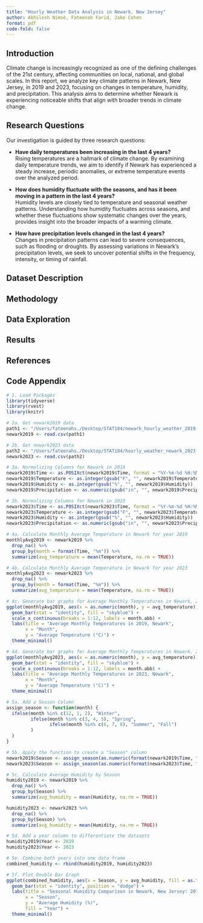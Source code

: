 ```yaml
---
title: "Hourly Weather Data Analysis in Newark, New Jersey"
author: Akhilesh Nimse, Fateenah Farid, Jake Cohen
format: pdf
code-fold: false
---
```

## Introduction

Climate change is increasingly recognized as one of the defining challenges of the 21st century, affecting communities on local, national, and global scales. In this report, we analyze key climate patterns in Newark, New Jersey, in 2019 and 2023, focusing on changes in temperature, humidity, and precipitation. This analysis aims to determine whether Newark is experiencing noticeable shifts that align with broader trends in climate change.

## Research Questions

Our investigation is guided by three research questions:

- **Have daily temperatures been increasing in the last 4 years?**  
  Rising temperatures are a hallmark of climate change. By examining daily temperature trends, we aim to identify if Newark has experienced a steady increase, periodic anomalies, or extreme temperature events over the analyzed period.

- **How does humidity fluctuate with the seasons, and has it been moving in a pattern in the last 4 years?**  
  Humidity levels are closely tied to temperature and seasonal weather patterns. Understanding how humidity fluctuates across seasons, and whether these fluctuations show systematic changes over the years, provides insight into the broader impacts of a warming climate.

- **How have precipitation levels changed in the last 4 years?**  
  Changes in precipitation patterns can lead to severe consequences, such as flooding or droughts. By assessing variations in Newark's precipitation levels, we seek to uncover potential shifts in the frequency, intensity, or timing of rainfall.
  
## Dataset Description

## Methodology

## Data Exploration

## Results

## References

## Code Appendix

```r
# 1. Load Packages
library(tidyverse)
library(rvest)
library(knitr)

# 2a. Get newark2019 data
path1 <- "/Users/fateenahs./Desktop/STAT184/newark_hourly_weather_2019.csv"
newark2019 <- read.csv(path1)

# 2b. Get newark2023 data
path2 <- "/Users/fateenahs./Desktop/STAT184/hourly_weather_newark_2023.csv"
newark2023 <- read.csv(path2)

# 3a. Normalizing Columns for Newark in 2019
newark2019$Time <- as.POSIXct(newark2019$Time, format = "%Y-%m-%d %H:%M") # Set format for Time column
newark2019$Temperature <- as.integer(gsub("F", "", newark2019$Temperature)) # Remove F from Temperature column and convert character to integer
newark2019$Humidity <- as.integer(gsub("%", "", newark2019$Humidity))
newark2019$Precipitation <- as.numeric(gsub("in", "", newark2019$Precipitation))

# 3b. Normalizing Columns for Newark in 2023
newark2023$Time <- as.POSIXct(newark2023$Time, format = "%Y-%m-%d %H:%M") # Set format for Time column
newark2023$Temperature <- as.integer(gsub("F", "", newark2023$Temperature)) # Remove F from Temperature column and convert character to integer
newark2023$Humidity <- as.integer(gsub("%", "", newark2023$Humidity))
newark2023$Precipitation <- as.numeric(gsub("in", "", newark2023$Precipitation))

# 4a. Calculate Monthly Average Temperature in Newark for year 2019
monthlyAvg2019 <- newark2019 %>%
  drop_na() %>%
  group_by(month = format(Time, "%m")) %>%
  summarize(avg_temperature = mean(Temperature, na.rm = TRUE))

# 4b. Calculate Monthly Average Temperature in Newark for year 2023
monthlyAvg2023 <- newark2023 %>%
  drop_na() %>%
  group_by(month = format(Time, "%m")) %>%
  summarize(avg_temperature = mean(Temperature, na.rm = TRUE))

# 4c. Generate bar graphs for Average Monthly Temperatures in Newark, 2019
ggplot(monthlyAvg2019, aes(x = as.numeric(month), y = avg_temperature)) +
  geom_bar(stat = "identity", fill = "skyblue") +
  scale_x_continuous(breaks = 1:12, labels = month.abb) +
  labs(title = "Average Monthly Temperatures in 2019, Newark",
       x = "Month",
       y = "Average Temperature (°C)") +
  theme_minimal()

# 4d. Generate bar graphs for Average Monthly Temperatures in Newark, 2023
ggplot(monthlyAvg2023, aes(x = as.numeric(month), y = avg_temperature)) +
  geom_bar(stat = "identity", fill = "skyblue") +
  scale_x_continuous(breaks = 1:12, labels = month.abb) +
  labs(title = "Average Monthly Temperatures in 2023, Newark",
       x = "Month",
       y = "Average Temperature (°C)") +
  theme_minimal()

# 5a. Add a Season Column
assign_season <- function(month) {
  ifelse(month %in% c(12, 1, 2), "Winter",
         ifelse(month %in% c(3, 4, 5), "Spring",
                ifelse(month %in% c(6, 7, 8), "Summer", "Fall")
         )
  )
}

# 5b. Apply the function to create a "Season" column
newark2019$Season <- assign_season(as.numeric(format(newark2019$Time, "%m")))
newark2023$Season <- assign_season(as.numeric(format(newark2023$Time, "%m")))

# 5c. Calculate Average Humidity by Season
humidity2019 <- newark2019 %>%
  drop_na() %>%
  group_by(Season) %>%
  summarize(avg_humidity = mean(Humidity, na.rm = TRUE))

humidity2023 <- newark2023 %>%
  drop_na() %>%
  group_by(Season) %>%
  summarize(avg_humidity = mean(Humidity, na.rm = TRUE))

# 5d. Add a year column to differentiate the datasets
humidity2019$Year <- 2019
humidity2023$Year <- 2023

# 5e. Combine both years into one data frame
combined_humidity <- rbind(humidity2019, humidity2023)

# 5f. Plot Double Bar Graph
ggplot(combined_humidity, aes(x = Season, y = avg_humidity, fill = as.factor(Year))) +
  geom_bar(stat = "identity", position = "dodge") +
  labs(title = "Seasonal Humidity Comparison in Newark, New Jersey: 2019 vs 2023",
       x = "Season",
       y = "Average Humidity (%)",
       fill = "Year") +
  theme_minimal()
```